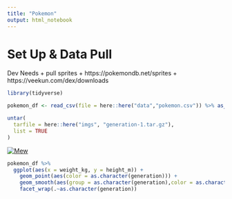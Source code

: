 ```yaml
---
title: "Pokemon"
output: html_notebook
---
```


# Set Up & Data Pull

Dev Needs
+ pull sprites 
  + https://pokemondb.net/sprites
  + https://veekun.com/dex/downloads

```r
library(tidyverse)
```

```r
pokemon_df <- read_csv(file = here::here("data","pokemon.csv")) %>% as_tibble()
```

```r
untar(
  tarfile = here::here("imgs", "generation-1.tar.gz"),
  list = TRUE
)
```



[![Mew](https://img.pokemondb.net/sprites/red-blue/normal/mew.png)](http://pokemondb.net/pokedex/mew) 



```r
pokemon_df %>% 
  ggplot(aes(x = weight_kg, y = height_m)) + 
    geom_point(aes(color = as.character(generation))) + 
    geom_smooth(aes(group = as.character(generation),color = as.character(generation))) +
    facet_wrap(.~as.character(generation))
```

